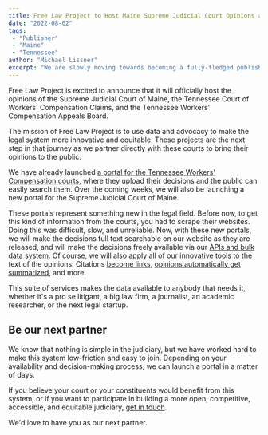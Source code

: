 ```yaml
---
title: Free Law Project to Host Maine Supreme Judicial Court Opinions and Tennessee Workers' Compensation Opinions
date: "2022-08-02"
tags:
 - "Publisher"
 - "Maine"
 - "Tennessee"
author: "Michael Lissner"
excerpt: "We are slowly moving towards becoming a fully-fledged publisher by hosting the opinions of the Supreme Judicial Court of Maine and the Tennessee Workers' Compensation Courts."
---
```


<p class="lead">Free Law Project is excited to announce that it will officially host the opinions of the Supreme Judicial Court of Maine, the Tennessee Court of Workers' Compensation Claims, and the Tennessee Workers' Compensation Appeals Board.</p>

The mission of Free Law Project is to use data and advocacy to make the legal system more innovative and equitable. These projects are the next step in that journey as we partner directly with these courts to bring their opinions to the public.

We have already launched [a portal for the Tennessee Workers' Compensation courts][tenn], where they upload their decisions and the public can easily search them. Over the coming weeks, we will also be launching a new portal for the Supreme Judicial Court of Maine.

These portals represent something new in the legal field. Before now, to get this kind of information from the courts, you had to scrape their websites. Doing this was difficult, slow, and unreliable. Now, with these new portals, we will make the decisions full text searchable on our website as they are released, and will make the decisions freely available via our [APIs and bulk data system][apis]. Of course, we will also apply all of our innovative tools to the text of the opinions: Citations [become links][eyecite], [opinions automatically get summarized][parens], and more.

This suite of services makes the data available to anybody that needs it, whether it's a pro se litigant, a big law firm, a journalist, an academic researcher, or the next legal startup.


## Be our next partner

We know that nothing is simple in the judiciary, but we have worked hard to make this system low-friction and easy to join. Depending on your availability and decision-making process, we can launch a portal in a matter of days.

If you believe your court or your constituents would benefit from this system, or if you want to participate in building a more open, competitive, accessible, and equitable judiciary, [get in touch][c].

We'd love to have you as our next partner.



[tenn]: https://www.courtlistener.com/court/tennworkcompcl/
[apis]: https://www.courtlistener.com/api/
[parens]: /2022/03/17/summarizing-important-cases/
[eyecite]: /projects/eyecite/
[c]: /contact/